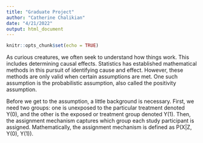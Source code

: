 ```yaml
---
title: "Graduate Project"
author: "Catherine Chalikian"
date: "4/21/2022"
output: html_document
---
```


```r
knitr::opts_chunk$set(echo = TRUE)
```

As curious creatures, we often seek to understand how things work. This includes determining causal effects. Statistics has established mathematical methods in this pursuit of identifying cause and effect. However, these methods are only valid when certain assumptions are met. One such assumption is the probabilistic assumption, also called the positivity assumption.

Before we get to the assumption, a little background is necessary. First, we need two groups: one is unexposed to the particular treatment denoted Y(0), and the other is the exposed or treatment group denoted Y(1). Then, the assignment mechanism captures which group each study participant is assigned. Mathematically, the assignment mechanism is defined as P(X|Z, Y(0), Y(1)).